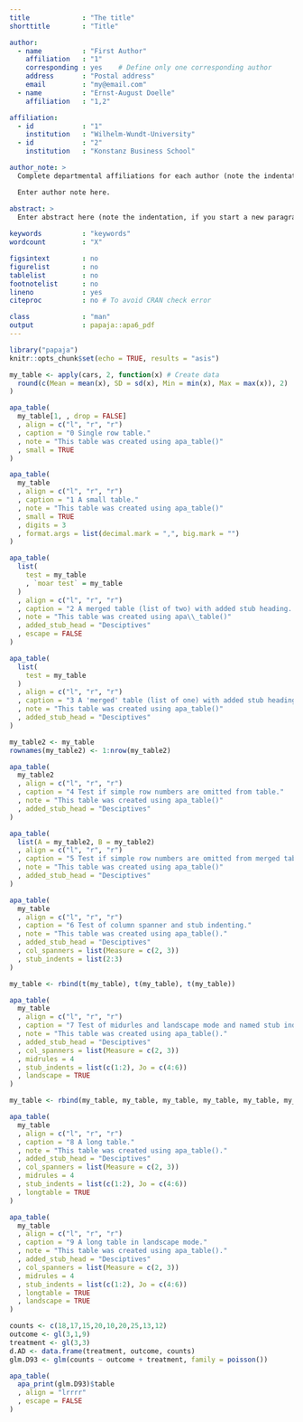 ```yaml
---
title             : "The title"
shorttitle        : "Title"

author: 
  - name          : "First Author"
    affiliation   : "1"
    corresponding : yes    # Define only one corresponding author
    address       : "Postal address"
    email         : "my@email.com"
  - name          : "Ernst-August Doelle"
    affiliation   : "1,2"

affiliation:
  - id            : "1"
    institution   : "Wilhelm-Wundt-University"
  - id            : "2"
    institution   : "Konstanz Business School"

author_note: >
  Complete departmental affiliations for each author (note the indentation, if you start a new paragraph).

  Enter author note here.

abstract: >
  Enter abstract here (note the indentation, if you start a new paragraph).
  
keywords          : "keywords"
wordcount         : "X"

figsintext        : no
figurelist        : no
tablelist         : no
footnotelist      : no
lineno            : yes
citeproc          : no # To avoid CRAN check error

class             : "man"
output            : papaja::apa6_pdf
---
```


```r
library("papaja")
knitr::opts_chunk$set(echo = TRUE, results = "asis")
```

```r
my_table <- apply(cars, 2, function(x) # Create data
  round(c(Mean = mean(x), SD = sd(x), Min = min(x), Max = max(x)), 2)
)

apa_table(
  my_table[1, , drop = FALSE]
  , align = c("l", "r", "r")
  , caption = "0 Single row table."
  , note = "This table was created using apa_table()"
  , small = TRUE
)

apa_table(
  my_table
  , align = c("l", "r", "r")
  , caption = "1 A small table."
  , note = "This table was created using apa_table()"
  , small = TRUE
  , digits = 3
  , format.args = list(decimal.mark = ",", big.mark = "")
)
```

```r
apa_table(
  list(
    test = my_table
    , `moar test` = my_table
  )
  , align = c("l", "r", "r")
  , caption = "2 A merged table (list of two) with added stub heading. Not escaped."
  , note = "This table was created using apa\\_table()"
  , added_stub_head = "Desciptives"
  , escape = FALSE
)
```

```r
apa_table(
  list(
    test = my_table
  )
  , align = c("l", "r", "r")
  , caption = "3 A 'merged' table (list of one) with added stub heading."
  , note = "This table was created using apa_table()"
  , added_stub_head = "Desciptives"
)

my_table2 <- my_table
rownames(my_table2) <- 1:nrow(my_table2)

apa_table(
  my_table2
  , align = c("l", "r", "r")
  , caption = "4 Test if simple row numbers are omitted from table."
  , note = "This table was created using apa_table()"
  , added_stub_head = "Desciptives"
)

apa_table(
  list(A = my_table2, B = my_table2)
  , align = c("l", "r", "r")
  , caption = "5 Test if simple row numbers are omitted from merged table (list of two)."
  , note = "This table was created using apa_table()"
  , added_stub_head = "Desciptives"
)
```

```r
apa_table(
  my_table
  , align = c("l", "r", "r")
  , caption = "6 Test of column spanner and stub indenting."
  , note = "This table was created using apa_table()."
  , added_stub_head = "Desciptives"
  , col_spanners = list(Measure = c(2, 3))
  , stub_indents = list(2:3)
)
```

```r
my_table <- rbind(t(my_table), t(my_table), t(my_table))

apa_table(
  my_table
  , align = c("l", "r", "r")
  , caption = "7 Test of midurles and landscape mode and named stub indentation."
  , note = "This table was created using apa_table()."
  , added_stub_head = "Desciptives"
  , col_spanners = list(Measure = c(2, 3))
  , midrules = 4
  , stub_indents = list(c(1:2), Jo = c(4:6))
  , landscape = TRUE
)
```

```r
my_table <- rbind(my_table, my_table, my_table, my_table, my_table, my_table, my_table)

apa_table(
  my_table
  , align = c("l", "r", "r")
  , caption = "8 A long table."
  , note = "This table was created using apa_table()."
  , added_stub_head = "Desciptives"
  , col_spanners = list(Measure = c(2, 3))
  , midrules = 4
  , stub_indents = list(c(1:2), Jo = c(4:6))
  , longtable = TRUE
)
```

```r
apa_table(
  my_table
  , align = c("l", "r", "r")
  , caption = "9 A long table in landscape mode."
  , note = "This table was created using apa_table()."
  , added_stub_head = "Desciptives"
  , col_spanners = list(Measure = c(2, 3))
  , midrules = 4
  , stub_indents = list(c(1:2), Jo = c(4:6))
  , longtable = TRUE
  , landscape = TRUE
)
```


```r
counts <- c(18,17,15,20,10,20,25,13,12)
outcome <- gl(3,1,9)
treatment <- gl(3,3)
d.AD <- data.frame(treatment, outcome, counts)
glm.D93 <- glm(counts ~ outcome + treatment, family = poisson())

apa_table(
  apa_print(glm.D93)$table
  , align = "lrrrr"
  , escape = FALSE
)
```

